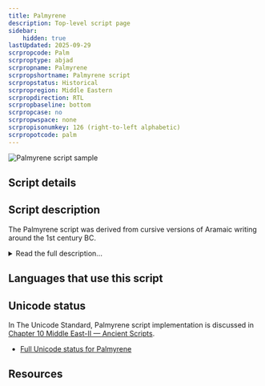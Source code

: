 ```yaml
---
title: Palmyrene
description: Top-level script page
sidebar:
    hidden: true
lastUpdated: 2025-09-29
scrpropcode: Palm
scrproptype: abjad
scrpropname: Palmyrene
scrpropshortname: Palmyrene script
scrpropstatus: Historical
scrpropregion: Middle Eastern
scrpropdirection: RTL
scrpropbaseline: bottom
scrpropcase: no
scrpropwspace: none
scrpropisonumkey: 126 (right-to-left alphabetic)
scrpropotcode: palm
---
```



![Palmyrene script sample](../images/palm-sample.jpg "Palmyrene Inscription.")

## Script details

<ScriptDetails />

## Script description

The Palmyrene script was derived from cursive versions of Aramaic writing around the 1st century BC.

<details>
<summary>Read the full description...</summary>It was initially used in the area between the city of Damascus and the Euphrates river, for writing the Palmyrene (also called Palmyrenean) dialect of West Aramaic. The latest extant documents written in the script are from the year 273 AD, the year that the Palmyrene empire was sacked by the Roman Emperor Aurelian.

The script was written from right to left, generally without spaces between words.

There were two forms of the script; monumental and cursive. It appears that the cursive form was developed first and the monumental form was derived from it at a later date. Both forms employed ligatures, but few details are known about the nature of ligation in the script.

The Palmyrene script was deciphered in Paris in the mid-eighteenth century, following Abbé Barthélemy’s study of a number of bilingual Palmyrene/Greek inscriptions.
</details>

## Languages that use this script

<WsList script='Palm' wsMax='5' />

## Unicode status

In The Unicode Standard, Palmyrene script implementation is discussed in [Chapter 10 Middle East-II — Ancient Scripts](https://www.unicode.org/versions/latest/core-spec/chapter-10/#G29599).

- [Full Unicode status for Palmyrene](/scrlang/unicode/palm-unicode)



## Resources

<ScriptResources detailSummary='seemore' />

